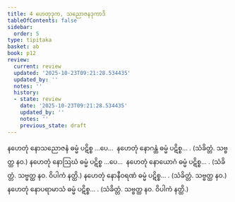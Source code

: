 ```yaml
---
title: 4 ဟေတုဒုက, သညောဇနဒုကာဒိ
tableOfContents: false
sidebar:
  order: 5
type: tipitaka
basket: ab
book: p12
review:
  current: review
  updated: '2025-10-23T09:21:28.534435'
  updated_by: ''
  notes: ''
  history:
  - state: review
    date: '2025-10-23T09:21:28.534435'
    updated_by: ''
    notes: ''
    previous_state: draft
---
```



<ReviewStatus review={frontmatter.review} showDetails={true} />

<HypothesisAnnotation frontmatter={frontmatter} />

<DynamicBreadcrumb />

<Division number="10" book="p12" e="ch" v="40" p="162">

<Paragraph number="48" book="p12">
နဟေတုံ နောသညောဇနံ ဓမ္မံ ပဋိစ္စ …ပေ…  နဟေတုံ နောဂန္ထံ ဓမ္မံ ပဋိစ္စ… . (သံခိတ္တံ. သဗ္ဗတ္ထ နဝ.)
</Paragraph>

<Paragraph number="49" book="p12">
နဟေတုံ နောဩဃံ ဓမ္မံ ပဋိစ္စ …ပေ…  နဟေတုံ နောယောဂံ ဓမ္မံ ပဋိစ္စ… . (သံခိတ္တံ. သဗ္ဗတ္ထ နဝ. ဝိပါကံ နတ္ထိ.)
</Paragraph>

<Paragraph number="50" book="p12">
နဟေတုံ နောနီဝရဏံ ဓမ္မံ ပဋိစ္စ… . (သံခိတ္တံ. သဗ္ဗတ္ထ နဝ.)
</Paragraph>

<Paragraph number="51" book="p12">
နဟေတုံ နောပရာမာသံ ဓမ္မံ ပဋိစ္စ… . (သံခိတ္တံ. သဗ္ဗတ္ထ နဝ. ဝိပါကံ နတ္ထိ.)
</Paragraph>
</Division>